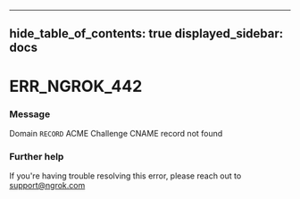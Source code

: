 

---
hide_table_of_contents: true
displayed_sidebar: docs
---


# ERR_NGROK_442

### Message
Domain `RECORD` ACME Challenge CNAME record not found

<ErrorDetails />



### Further help
If you're having trouble resolving this error, please reach out to [support@ngrok.com](mailto:support@ngrok.com?subject=Help%20with%20ERR_NGROK_442)


